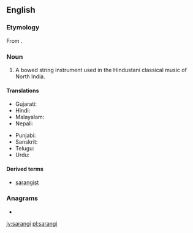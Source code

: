 ==English==
{{wikipedia|Sarangi}}
===Etymology===
From {{etyl|hi|en}} {{Deva|[[सारंगी]]}}.

===Noun===
{{en-noun}}

# {{context|musical instruments}} A bowed string instrument used in the Hindustani classical music of North India.

====Translations====
{{trans-top|North Indian bowed string instrument}}
* Gujarati: {{t-|gu|સારંગી|tr=sāraṅgī}}
* Hindi: {{t-|hi|सारंगी|tr=sāraṅgī}}
* Malayalam: {{t+|ml|സാരംഗി|sc=Mlym}}
* Nepali: {{t-|ne|सारंगी|tr=sāraṅgī}}
{{trans-mid}}
* Punjabi: {{t-|pa|ਸਾਰੰਗੀ|sc=Guru}}
* Sanskrit: {{t-|sa|सारङ्गी|tr=sāraṅgī}}
* Telugu: {{t+|te|సారంగి|sc=Telu}}
* Urdu: {{t-|ur|سارنگی|tr=sāraṅgī}}
{{trans-bottom}}

====Derived terms====
* [[sarangist]]

===Anagrams===
* {{l|en|sangria}}

[[jv:sarangi]]
[[pl:sarangi]]